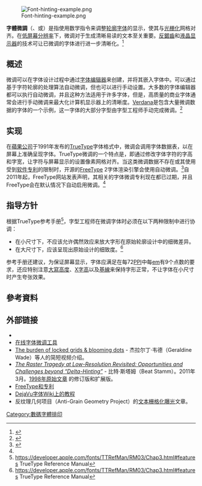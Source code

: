 {{NoteTA
|G1 = IT
}}

[[Image:Font-hinting-example.png|thumb]]

'''字體微調'''（{{lang-en|Font hinting}}、或{{lang|en|Font instructing}}）是指使用数学指令来调整[[计算机字体#轮廓字体|轮廓字体]]的显示，使其与[[字体光栅化|光栅化]]网格对齐。在[[解析度|低屏幕分辨率]]下，微调对于生成清晰易读的文本至关重要。[[反鋸齒|反鋸齒]]和[[液晶显示器|液晶显示器]]的{{tsl|en|Subpixel rendering|子像素渲染}}技术可让已微调的字体进行进一步清晰化。<ref>{{cite web |title=浅谈复杂语系TTF字型的Font Hinting设计 |url=http://www.arphic.com/cn/news/epaper/agent/201201/font_technology.htm |accessdate=2016-05-14 }}{{dead link|date=2017年12月 |bot=InternetArchiveBot |fix-attempted=yes }}</ref>

==概述==
微调可以在字体设计过程中通过[[字体编辑器|字体编辑器]]来创建，并将其嵌入字体中。可以通过基于字符轮廓的处理算法自动微调，但也可以进行手动设置。大多数的字体编辑器都可以执行自动微调，并且这种方法适用于许多字体，但是，高质量的商业字体通常会进行手动微调来最大化计算机显示器上的清晰度。[[Verdana|Verdana]]是包含大量微调数据的字体的一个示例，这一字体的大部分字型由字型工程师{{tsl|en|Thomas Rickner|托马斯·里克纳}}手动完成微调。<ref>{{Cite web|title=Georgia & Verdana — Typefaces designed for the screen (finally)|url=http://www.will-harris.com/verdana-georgia.htm|accessdate=2010-05-24|year=2003|publisher=Daniel Will-Harris|archiveurl=https://web.archive.org/web/20130828210842/http://www.will-harris.com/verdana-georgia.htm|archivedate=2013-08-28|dead-url=no}}</ref>

==实现==
在[[蘋果公司|蘋果公司]]于1991年发布的[[TrueType|TrueType]]字体格式中，微调会调用字体数据表，以在屏幕上准确呈现字体。TrueType微调的一个特点是{{tsl|en|Saffron Type System#Grid fitting|网格拟合}}，即通过修改字体字符的字高和字宽，让字符与屏幕显示的设置像素网格对齐。当这类微调数据不存在或其使用受到[[软件专利|软件专利]]的限制时，开源的[[FreeType|FreeType]] 2字体渲染引擎会使用自动微调。<ref name="freetypepatents">{{Cite web|title=FREETYPE & PATENTS|url=http://freetype.sourceforge.net/patents.html|accessdate=2010-01-28|date=2009-06-09|publisher=the FreeType Project|archive-date=2021-04-12|archive-url=https://web.archive.org/web/20210412233756/http://freetype.sourceforge.net/patents.html|dead-url=no}}</ref>自2011年起，FreeType网站发表声明，其相关的字体微调专利现在都已过期，并且FreeType会在默认情况下自动启用微调。<ref name="freetypepatents" />

==指导方针==
根据TrueType参考手册<ref name="ttref">https://developer.apple.com/fonts/TTRefMan/RM03/Chap3.html#features {{Wayback|url=https://developer.apple.com/fonts/TTRefMan/RM03/Chap3.html#features |date=20140604143012 }} TrueType Reference Manual</ref>，字型工程师在微调字体时必须在以下两种限制中进行协调：

* 在小尺寸下，不应该允许偶然效应来放大字形在原始轮廓设计中的细微差异。
* 在大尺寸下，应该呈现出原始设计的细致度。<ref name="ttref">https://developer.apple.com/fonts/TTRefMan/RM03/Chap3.html#features TrueType Reference Manual</ref>

参考手册还建议，为保证屏幕显示，字体应满足在每72[[每英寸像素|PPI]]中每[[Em_(字体排印学)|em]]有9个点数的要求，还应特别注意[[大寫高度|大寫高度]]、[[X字高|X字高]]以及[[基線|基線]]来保持字形正常，不让字体在小尺寸时产生夸张效果。

==參考資料==
{{reflist}}

==外部链接==
* {{Cite web|title=''TrueType Hinting''|url=http://www.microsoft.com/typography/TrueTypeHintingIntro.mspx|accessdate=November 6, 2007|date=June 30, 1997|publisher=Microsoft Corporation|archive-date=2017-12-24|archive-url=https://web.archive.org/web/20171224120328/http://www.microsoft.com/typography/TrueTypeHintingIntro.mspx|dead-url=no}}
* [https://everythingfonts.com/font-hinter 在线字体微调工具] {{Wayback|url=https://everythingfonts.com/font-hinter |date=20200511195303 }}
* [http://blogs.msdn.com/b/fontblog/archive/2005/10/26/485416.aspx The burden of locked grids & blooming dots] {{Wayback|url=http://blogs.msdn.com/b/fontblog/archive/2005/10/26/485416.aspx |date=20140813191400 }} - 杰拉尔丁·韦德（Geraldine Wade）等人的简短视频介绍。
* ''[http://www.rastertragedy.com/ The Raster Tragedy at Low-Resolution Revisited: Opportunities and Challenges beyond “Delta-Hinting”] {{Wayback|url=http://www.rastertragedy.com/ |date=20201127015718 }}'' - 比特·斯塔姆（Beat Stamm）。2011年3月。[http://www.microsoft.com/typography/tools/trtalr.aspx 1998年原始文章] {{Wayback|url=http://www.microsoft.com/typography/tools/trtalr.aspx |date=20160219231632 }}的修订版和扩展版。
* [http://freetype.sourceforge.net/patents.html FreeType和专利] {{Wayback|url=http://freetype.sourceforge.net/patents.html |date=20210412233756 }}
* [http://dejavu.sourceforge.net/wiki/index.php/Hinting_tutorial DejaVu字体Wiki上的教程] {{Wayback|url=http://dejavu.sourceforge.net/wiki/index.php/Hinting_tutorial |date=20070903104225 }}
* 反纹理几何项目（Anti-Grain Geometry Project）的[https://web.archive.org/web/20070928213935/http://antigrain.com/research/font_rasterization/index.html 文本栅格化曝光]文章。

[[Category:數碼字體排印|Category:數碼字體排印]]